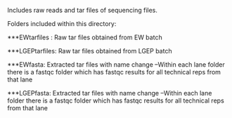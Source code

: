 Includes raw reads and tar files of sequencing files.

Folders included within this directory:

***EWtarfiles : Raw tar files obtained from EW batch

***LGEPtarfiles: Raw tar files obtained from LGEP batch

***EWfasta: Extracted tar files with name change
    --Within each lane folder there is a fastqc folder which has fastqc results for all technical reps from that lane

***LGEPfasta: Extracted tar files with name change
    --Within each lane folder there is a fastqc folder which has fastqc results for all technical reps from that lane
